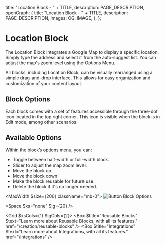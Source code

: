 
  title: "Location Block - " + TITLE,
  description: PAGE_DESCRIPTION,
  openGraph: {
    title: "Location Block - " + TITLE,
    description: PAGE_DESCRIPTION,
    images: OG_IMAGE,
  },
};

# Location Block 
The Location Block integrates a Google Map to display a specific location. Simply type the address and select it from the auto-suggest list. You can adjust the map's zoom level using the Options Menu.


All blocks, including Location Block, can be visually rearranged using a simple drag-and-drop interface. This allows for easy organization and customization of your content layout.

<StyledDataDropdownButton>
  <Icon name="Move" />
</StyledDataDropdownButton>

## Block Options

Each block comes with a set of features accessible through the three-dot icon located in the top right corner. This icon is visible when the block is in Edit mode, among other scenarios.

<StyledDataDropdownButton>
  <Icon name="EllipsisVertical" />
</StyledDataDropdownButton>

## Available Options

Within the block’s options menu, you can:

- Toggle between half-width or full-width block.
- Slider to adjust the map zoom level.
- Move the block up.
- Move the block down.
- Make the block reusable for future use.
- Delete the block if it's no longer needed.

<MaxWidth $size={200} className="mb-0">
![Button Block Options](/13-location-block/options.jpg)
</MaxWidth>

<Space $xs="none" $lg={20} />

<Grid $xsCols={1} $lgCols={2}>
  <Box $title="Reusable Blocks" $text="Learn more about Reusable Blocks, with all its features." href="/creation/reusable-blocks" />
  <Box $title="Integrations" $text="Learn more about Integrations, with all its features." href="/integrations" />
</Grid>
